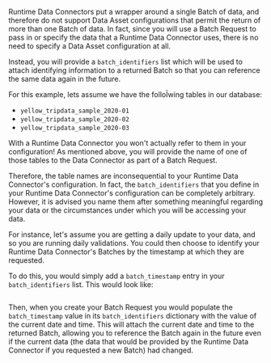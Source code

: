 Runtime Data Connectors put a wrapper around a single Batch of data, and therefore do not support Data Asset configurations that permit the return of more than one Batch of data.  In fact, since you will use a Batch Request to pass in or specify the data that a Runtime Data Connector uses, there is no need to specify a Data Asset configuration at all.

Instead, you will provide a `batch_identifiers` list which will be used to attach identifying information to a returned Batch so that you can reference the same data again in the future.

For this example, lets assume we have the folloÏwing tables in our database:
- `yellow_tripdata_sample_2020-01`
- `yellow_tripdata_sample_2020-02`
- `yellow_tripdata_sample_2020-03`

With a Runtime Data Connector you won't actually refer to them in your configuration!  As mentioned above, you will provide the name of one of those tables to the Data Connector as part of a Batch Request.

Therefore, the table names are inconsequential to your Runtime Data Connector's configuration.  In fact, the `batch_identifiers` that you define in your Runtime Data Connector's configuration can be completely arbitrary. However, it is advised you name them after something meaningful regarding your data or the circumstances under which you will be accessing your data.

For instance, let's assume you are getting a daily update to your data, and so you are running daily validations.  You could then choose to identify your Runtime Data Connector's Batches by the timestamp at which they are requested.

To do this, you would simply add a `batch_timestamp` entry in your `batch_identifiers` list.  This would look like:

```python name="runtime sql data asset define batch_identifiers"
```

Then, when you create your Batch Request you would populate the `batch_timestamp` value in its `batch_identifiers` dictionary with the value of the current date and time.  This will attach the current date and time to the returned Batch, allowing you to reference the Batch again in the future even if the current data (the data that would be provided by the Runtime Data Connector if you requested a new Batch) had changed.